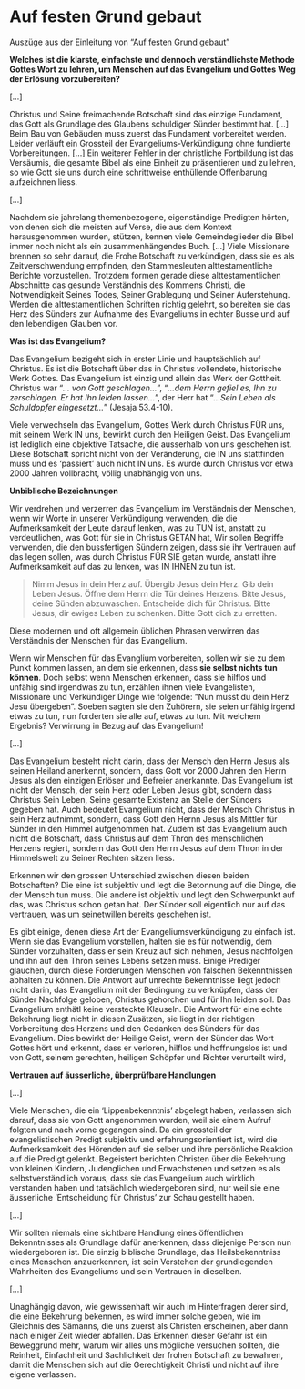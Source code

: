 # Auf festen Grund gebaut  {-#auf-festen-grund-gebaut}

Auszüge aus der Einleitung von ["Auf festen Grund gebaut"](https://www.cbuch.de/mcilwain-auf-festen-grund-gebaut.html)




**Welches ist die klarste, einfachste und dennoch verständlichste Methode
Gottes Wort zu lehren, um Menschen auf das Evangelium und Gottes Weg der
Erlösung vorzubereiten?**

[...]

Christus und Seine freimachende Botschaft sind das einzige Fundament, das 
Gott als Grundlage des Glaubens schuldiger Sünder bestimmt hat. [...] Beim Bau
von Gebäuden muss zuerst das Fundament vorbereitet werden. Leider verläuft
ein Grossteil der Evangeliums-Verkündigung ohne fundierte Vorbereitungen. [...]
Ein weiterer Fehler in der christliche Fortbildung ist das Versäumis, die 
gesamte Bibel als eine Einheit zu präsentieren und zu lehren, so wie Gott 
sie uns durch eine schrittweise enthüllende Offenbarung aufzeichnen liess.

[...]

Nachdem sie jahrelang themenbezogene, eigenständige Predigten hörten, von denen
sich die meisten auf Verse, die aus dem Kontext herausgenommen wurden,
stützen, kennen viele Gemeindeglieder die Bibel immer noch nicht als ein
zusammenhängendes Buch. [...] Viele Missionare brennen so sehr darauf, die
Frohe Botschaft zu verkündigen, dass sie es als Zeitverschwendung empfinden,
den Stammesleuten alttestamentliche Berichte vorzustellen. Trotzdem formen
gerade diese alttestamentlichen Abschnitte das gesunde Verständnis des Kommens
Christi, die Notwendigkeit Seines Todes, Seiner Grablegung und Seiner 
Auferstehung. Werden die alttestamentlichen Schriften richtig gelehrt,
so bereiten sie das Herz des Sünders zur Aufnahme des Evangeliums in echter
Busse und auf den lebendigen Glauben vor.

**Was ist das Evangelium?**

Das Evangelium bezigeht sich in erster Linie und hauptsächlich auf Christus.
Es ist die Botschaft über das in Christus vollendete, historische Werk Gottes.
Das Evangelium ist einzig und allein das Werk der Gottheit. Christus war 
"*... von Gott geschlagen...*",  "*...dem Herrn gefiel es, Ihn zu zerschlagen.
Er hat Ihn leiden lassen...*", der Herr hat "*...Sein Leben als Schuldopfer
eingesetzt...*" (Jesaja 53.4-10).

Viele verwechseln das Evangelium, Gottes Werk durch Christus FÜR uns, mit
seinem Werk IN uns, bewirkt durch den Heiligen Geist. Das Evangelium ist
lediglich eine objektive Tatsache, die ausserhalb von uns geschehen ist. Diese
Botschaft spricht nicht von der Veränderung, die IN uns stattfinden muss und
es 'passiert' auch nicht IN uns. Es wurde durch Christus vor etwa 2000 Jahren
vollbracht, völlig unabhängig von uns.

**Unbiblische Bezeichnungen**

Wir verdrehen und verzerren das Evangelium im Verständnis der Menschen, wenn
wir Worte in unserer Verkündigung verwenden, die die Aufmerksamkeit der Leute
darauf lenken, was zu TUN ist, anstatt zu verdeutlichen, was Gott für sie
in Christus GETAN hat, Wir sollen Begriffe verwenden, die den bussfertigen 
Sündern zeigen, dass sie ihr Vertrauen auf das legen sollen, was durch Christus
FÜR SIE getan wurde, anstatt ihre Aufmerksamkeit auf das zu lenken, was IN
IHNEN zu tun ist. 

> Nimm Jesus in dein Herz auf.
> Übergib Jesus dein Herz.
> Gib dein Leben Jesus.
> Öffne dem Herrn die Tür deines Herzens.
> Bitte Jesus, deine Sünden abzuwaschen.
> Entscheide dich für Christus.
> Bitte Jesus, dir ewiges Leben zu schenken.
> Bitte Gott dich zu erretten.

Diese modernen und oft allgemein üblichen Phrasen verwirren das Verständnis
der Menschen für das Evangelium.

Wenn wir Menschen für das Evanglium vorbereiten, sollen wir sie zu dem Punkt
kommen lassen, an dem sie erkennen, dass **sie selbst nichts tun können**. Doch
selbst wenn Menschen erkennen, dass sie hilflos und unfähig sind irgendwas zu
tun, erzählen ihnen viele Evangelisten, Missionare und Verkündiger Dinge wie
folgende: "Nun musst du dein Herz Jesu übergeben". Soeben sagten sie den 
Zuhörern, sie seien unfähig irgend etwas zu tun, nun forderten sie alle auf,
etwas zu tun. Mit welchem Ergebnis? Verwirrung in Bezug auf das Evangelium!

[...]

Das Evangelium besteht nicht darin, dass der Mensch den Herrn Jesus als seinen
Heiland anerkennt, sondern, dass Gott vor 2000 Jahren den Herrn Jesus als den
einzigen Erlöser und Befreier anerkannte. Das Evangelium ist nicht der Mensch,
der sein Herz oder Leben Jesus gibt, sondern dass Christus Sein Leben, Seine
gesamte Existenz an Stelle der Sünders gegeben hat. Auch bedeutet Evangelium
nicht, dass der Mensch Christus in sein Herz aufnimmt, sondern, dass Gott
den Hernn Jesus als Mittler für Sünder in den Himmel aufgenommen hat. Zudem ist
das Evangelium auch nicht die Botschaft, dass Christus auf dem Thron des 
menschlichen Herzens regiert, sondern das Gott den Herrn Jesus auf dem Thron
in der Himmelswelt zu Seiner Rechten sitzen liess.

Erkennen wir den grossen Unterschied zwischen diesen beiden Botschaften? Die 
eine ist subjektiv und legt die Betonnung auf die Dinge, die der Mensch tun
muss. Die andere ist objektiv und legt den Schwerpunkt auf das, was Christus
schon getan hat. Der Sünder soll eigentlich nur auf das vertrauen, was um
seinetwillen bereits geschehen ist.

Es gibt einige, denen diese Art der Evangeliumsverkündigung zu einfach ist.
Wenn sie das Evangelium vorstellen, halten sie es für notwendig, dem Sünder 
vorzuhalten, dass er sein Kreuz auf sich nehmen, Jesus nachfolgen und ihn auf
den Thron seines Lebens setzen muss. Einige Prediger glauchen, durch diese
Forderungen Menschen von falschen Bekenntnissen abhalten zu können. Die Antwort
auf unrechte Bekenntnisse liegt jedoch nicht darin, das Evangelium mit der 
Bedingung zu verknüpfen, dass der Sünder Nachfolge geloben, Christus gehorchen
und für Ihn leiden soll. Das Evangelium enthätl keine versteckte Klauseln.
Die Antwort für eine echte Bekehrung liegt nicht in diesen Zusätzen, sie liegt
in der richtigen Vorbereitung des Herzens und den Gedanken des Sünders für
das Evangelium. Dies bewirkt der Heilige Geist, wenn der Sünder das Wort Gottes
hört und erkennt, dass er verloren, hilflos und hoffnungslos ist und von Gott,
seinem gerechten, heiligen Schöpfer und Richter verurteilt wird,

**Vertrauen auf äusserliche, überprüfbare Handlungen**

[...]

Viele Menschen, die ein 'Lippenbekenntnis' abgelegt haben, verlassen sich
darauf, dass sie von Gott angenommen wurden, weil sie einem Aufruf folgten und
nach vorne gegangen sind. Da ein grossteil der evangelistischen Predigt
subjektiv und erfahrungsorientiert ist, wird die Aufmerksamkeit des Hörenden
auf sie selber und ihre persönliche Reaktion auf die Predigt gelenkt. 
Begeistert berichten Christen über die Bekehrung von kleinen Kindern,
Judenglichen und Erwachstenen und setzen es als selbstverständlich voraus,
dass sie das Evangelium auch wirklich verstanden haben und tatsächlich
wiedergeboren sind, nur weil sie eine äusserliche 'Entscheidung für Christus' 
zur Schau gestellt haben.

[...]

Wir sollten niemals eine sichtbare Handlung eines öffentlichen Bekenntnisses
als Grundlage dafür anerkennen, dass diejenige Person nun wiedergeboren ist. 
Die einzig biblische Grundlage, das Heilsbekenntniss eines Menschen 
anzuerkennen, ist sein Verstehen der grundlegenden Wahrheiten des Evangeliums 
und sein Vertrauen in dieselben.

[...]

Unaghängig davon, wie gewissenhaft wir auch im Hinterfragen derer sind, die
eine Bekehrung bekennen, es wird immer solche geben, wie im Gleichnis des
Sämanns, die uns zuerst als Christen erscheinen, aber dann nach einiger
Zeit wieder abfallen. Das Erkennen dieser Gefahr ist ein Beweggrund mehr,
warum wir alles uns mögliche versuchen sollten, die Reinheit, Einfachheit und
Sachlichkeit der frohen Botschaft zu bewahren, damit die Menschen sich auf
die Gerechtigkeit Christi und nicht auf ihre eigene verlassen.
